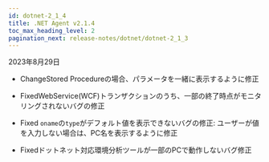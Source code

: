 ```yaml
---
id: dotnet-2_1_4
title: .NET Agent v2.1.4
toc_max_heading_level: 2
pagination_next: release-notes/dotnet/dotnet-2_1_3
---
```


2023年8月29日

-   <Status>Change</Status>Stored Procedureの場合、パラメータを一緒に表示するように修正

-   <Status>Fixed</Status>WebService(WCF)トランザクションのうち、一部の終了時点がモニタリングされないバグの修正

-   <Status>Fixed</Status> <code>oname</code>の<code>type</code>がデフォルト値を表示できないバグの修正: ユーザーが値を入力しない場合は、PC名を表示するように修正

-   <Status>Fixed</Status>ドットネット対応環境分析ツールが一部のPCで動作しないバグ修正
